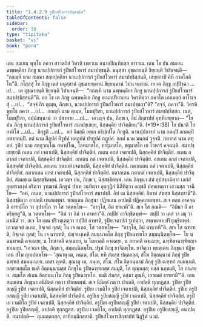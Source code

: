 ```yaml
---
title: "1.4.2.9 รูปิยสํโวหารสิกฺขาปท"
tableOfContents: false
sidebar:
  order: 10
type: "tipitaka"
basket: "vi"
book: "para"
---
```



<DynamicBreadcrumb />

<Division number="587" book="para">

<Paragraph number="2222" book="para">
เตน สมเยน พุทฺโธ ภควา สาวตฺถิยํ วิหรติ เชตวเน อนาถปิณฺฑิกสฺส อาราเม. เตน โข ปน สมเยน ฉพฺพคฺคิยา ภิกฺขู นานปฺปการกํ รูปิยสํโวหารํ สมาปชฺชนฺติ. มนุสฺสา อุชฺฌายนฺติ ขิยฺยนฺติ วิปาเจนฺติ—  “กถญฺหิ นาม สมณา สกฺยปุตฺติยา นานปฺปการกํ รูปิยสํโวหารํ สมาปชฺชิสฺสนฺติ, เสยฺยถาปิ คิหี กามโภคิโน”ติ.
</Paragraph>

<Paragraph number="2223" book="para">
อโสฺสสุํ โข ภิกฺขู เตสํ มนุสฺสานํ อุชฺฌายนฺตานํ ขิยฺยนฺตานํ วิปาเจนฺตานํ. เย เต ภิกฺขู อปฺปิจฺฉา …เป…  เต อุชฺฌายนฺติ ขิยฺยนฺติ วิปาเจนฺติ—  “กถญฺหิ นาม ฉพฺพคฺคิยา ภิกฺขู นานปฺปการกํ รูปิยสํโวหารํ สมาปชฺชิสฺสนฺตี”ติ.
</Paragraph>

<Paragraph number="2224" book="para">
อถ โข เต ภิกฺขู ฉพฺพคฺคิเย ภิกฺขู อเนกปริยาเยน วิครหิตฺวา ภควโต เอตมตฺถํ อาโรเจสุํ …เป…  “สจฺจํ กิร ตุเมฺห, ภิกฺขเว, นานปฺปการกํ รูปิยสํโวหารํ สมาปชฺชถา”ติ? “สจฺจํ, ภควา”ติ. วิครหิ พุทฺโธ ภควา …เป…  กถญฺหิ นาม ตุเมฺห, โมฆปุริสา, นานปฺปการกํ รูปิยสํโวหารํ สมาปชฺชิสฺสถ. เนตํ, โมฆปุริสา, อปฺปสนฺนานํ วา ปสาทาย …เป…  เอวญฺจ ปน, ภิกฺขเว, อิมํ สิกฺขาปทํ อุทฺทิเสยฺยาถ—
</Paragraph>

</Division>
<Division number="588" book="para">

<Paragraph number="2225" book="para">
<Emphasis>“โย ปน ภิกฺขุ นานปฺปการกํ รูปิยสํโวหารํ สมาปชฺเชยฺย, นิสฺสคฺคิยํ ปาจิตฺติยนฺ”</Emphasis>ติ. (*19*:<Emphasis>38</Emphasis>)
</Paragraph>

</Division>
<Division number="589" book="para">

<Paragraph number="2226" book="para">
<Emphasis>โย ปนา</Emphasis>ติ โย ยาทิโส …เป…  <Emphasis>ภิกฺขู</Emphasis>ติ …เป…  อยํ อิมสฺมึ อตฺเถ อธิปฺเปโต ภิกฺขูติ.
</Paragraph>

<Paragraph number="2227" book="para">
<Emphasis>นานปฺปการกํ</Emphasis> นาม กตมฺปิ อกตมฺปิ กตากตมฺปิ. <Emphasis>กตํ</Emphasis> นาม สีสูปคํ คีวูปคํ หตฺถูปคํ ปาทูปคํ กฏูปคํ. <Emphasis>อกตํ</Emphasis> นาม ฆนกตํ วุจฺจติ. <Emphasis>กตากตํ</Emphasis> นาม ตทุภยํ.
</Paragraph>

<Paragraph number="2228" book="para">
<Emphasis>รูปิยํ</Emphasis> นาม สตฺถุวณฺโณ กหาปโณ, โลหมาสโก, ทารุมาสโก, ชตุมาสโก เย โวหารํ คจฺฉนฺติ.
</Paragraph>

<Paragraph number="2229" book="para">
<Emphasis>สมาปชฺเชยฺยา</Emphasis>ติ กเตน กตํ เจตาเปติ, นิสฺสคฺคิยํ ปาจิตฺติยํ. กเตน อกตํ เจตาเปติ, นิสฺสคฺคิยํ ปาจิตฺติยํ. กเตน กตากตํ เจตาเปติ, นิสฺสคฺคิยํ ปาจิตฺติยํ. อกเตน กตํ เจตาเปติ, นิสฺสคฺคิยํ ปาจิตฺติยํ. อกเตน อกตํ เจตาเปติ, นิสฺสคฺคิยํ ปาจิตฺติยํ. อกเตน กตากตํ เจตาเปติ, นิสฺสคฺคิยํ ปาจิตฺติยํ. กตากเตน กตํ เจตาเปติ, นิสฺสคฺคิยํ ปาจิตฺติยํ. กตากเตน อกตํ เจตาเปติ, นิสฺสคฺคิยํ ปาจิตฺติยํ. กตากเตน กตากตํ เจตาเปติ, นิสฺสคฺคิยํ ปาจิตฺติยํ. สํฆมชฺเฌ นิสฺสชฺชิตพฺพํ. เอวญฺจ ปน, ภิกฺขเว, นิสฺสชฺชิตพฺพํ. เตน ภิกฺขุนา สํฆํ อุปสงฺกมิตฺวา เอกํสํ อุตฺตราสงฺคํ กริตฺวา วุฑฺฒานํ ภิกฺขูนํ ปาเท วนฺทิตฺวา อุกฺกุฏิกํ นิสีทิตฺวา อญฺชลึ ปคฺคเหตฺวา เอวมสฺส วจนีโย—  “อหํ, ภนฺเต, นานปฺปการกํ รูปิยสํโวหารํ สมาปชฺชึ. อิทํ เม นิสฺสคฺคิยํ. อิมาหํ สํฆสฺส นิสฺสชฺชามี”ติ. นิสฺสชฺชิตฺวา อาปตฺติ เทเสตพฺพา. พฺยตฺเตน ภิกฺขุนา ปฏิพเลน อาปตฺติ ปฏิคฺคเหตพฺพา. สเจ ตตฺถ อาคจฺฉติ อารามิโก วา อุปาสโก วา โส วตฺตพฺโพ—  “อาวุโส, อิมํ ชานาหี”ติ. สเจ โส ภณติ—  “อิมินา กึ อาหริยฺยตู”ติ, น วตฺตพฺโพ—  “อิมํ วา อิมํ วา อาหรา”ติ. กปฺปิยํ อาจิกฺขิตพฺพํ—  สปฺปิ วา เตลํ วา มธุ วา ผาณิตํ วา. สเจ โส เตน ปริวตฺเตตฺวา กปฺปิยํ อาหรติ, รูปิยเจตาปกํ ฐเปตฺวา, สพฺเพเหว ปริภุญฺชิตพฺพํ. เอวญฺเจตํ ลเภถ, อิจฺเจตํ กุสลํ; โน เจ ลเภถ, โส วตฺตพฺโพ—  “อาวุโส, อิมํ ฉฑฺเฑหี”ติ. สเจ โส ฉฑฺเฑติ, อิจฺเจตํ กุสลํ; โน เจ ฉฑฺเฑติ, ปญฺจหงฺเคหิ สมนฺนาคโต ภิกฺขุ รูปิยฉฑฺฑโก สมฺมนฺนิตพฺโพ—  โย น ฉนฺทาคตึ คจฺเฉยฺย, น โทสาคตึ คจฺเฉยฺย, น โมหาคตึ คจฺเฉยฺย, น ภยาคตึ คจฺเฉยฺย, ฉฑฺฑิตาฉฑฺฑิตญฺจ ชาเนยฺย. “เอวญฺจ ปน, ภิกฺขเว, สมฺมนฺนิตพฺโพ. ปฐมํ ภิกฺขุ ยาจิตพฺโพ. ยาจิตฺวา พฺยตฺเตน ภิกฺขุนา ปฏิพเลน สํโฆ ญาเปตพฺโพ—
</Paragraph>

</Division>
<Division number="590" book="para">

<Paragraph number="2230" book="para">
‘สุณาตุ เม, ภนฺเต, สํโฆ. ยทิ สํฆสฺส ปตฺตกลฺลํ, สํโฆ อิตฺถนฺนามํ ภิกฺขุํ รูปิยฉฑฺฑกํ สมฺมนฺเนยฺย. เอสา ญตฺติ.
</Paragraph>

<Paragraph number="2231" book="para">
สุณาตุ เม, ภนฺเต, สํโฆ. สํโฆ อิตฺถนฺนามํ ภิกฺขุํ รูปิยฉฑฺฑกํ สมฺมนฺนติ. ยสฺสายสฺมโต ขมติ อิตฺถนฺนามสฺส ภิกฺขุโน รูปิยฉฑฺฑกสฺส สมฺมุติ, โส ตุณฺหสฺส; ยสฺส นกฺขมติ, โส ภาเสยฺย.
</Paragraph>

<Paragraph number="2232" book="para">
สมฺมโต สํเฆน อิตฺถนฺนาโม ภิกฺขุ รูปิยฉฑฺฑโก. ขมติ สํฆสฺส, ตสฺมา ตุณฺหี, เอวเมตํ ธารยามี’”ติ.
</Paragraph>

<Paragraph number="2233" book="para">
เตน สมฺมเตน ภิกฺขุนา อนิมิตฺตํ กตฺวา ปาเตตพฺพํ. สเจ นิมิตฺตํ กตฺวา ปาเตติ, อาปตฺติ ทุกฺกฏสฺส.
</Paragraph>

</Division>
<Division number="591" book="para">

<Paragraph number="2234" book="para">
รูปิเย รูปิยสญฺญี รูปิยํ เจตาเปติ, นิสฺสคฺคิยํ ปาจิตฺติยํ. รูปิเย เวมติโก รูปิยํ เจตาเปติ, นิสฺสคฺคิยํ ปาจิตฺติยํ. รูปิเย อรูปิยสญฺญี รูปิยํ เจตาเปติ, นิสฺสคฺคิยํ ปาจิตฺติยํ. อรูปิเย รูปิยสญฺญี รูปิยํ เจตาเปติ, นิสฺสคฺคิยํ ปาจิตฺติยํ. อรูปิเย เวมติโก รูปิยํ เจตาเปติ, นิสฺสคฺคิยํ ปาจิตฺติยํ. อรูปิเย อรูปิยสญฺญี รูปิยํ เจตาเปติ, นิสฺสคฺคิยํ ปาจิตฺติยํ.
</Paragraph>

<Paragraph number="2235" book="para">
อรูปิเย รูปิยสญฺญี, อาปตฺติ ทุกฺกฏสฺส. อรูปิเย เวมติโก, อาปตฺติ ทุกฺกฏสฺส. อรูปิเย อรูปิยสญฺญี, อนาปตฺติ.
</Paragraph>

</Division>
<Division number="592" book="para">

<Paragraph number="2236" book="para">
อนาปตฺติ—  อุมฺมตฺตกสฺส, อาทิกมฺมิกสฺสาติ.

</Paragraph>
</Division>

<Paragraph number="2237" type="center" book="para">
รูปิยสํโวหารสิกฺขาปทํ นิฏฺฐิตํ นวมํ.
</Paragraph>